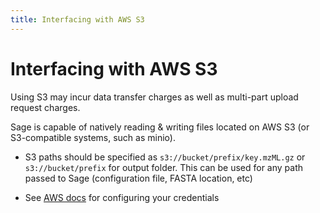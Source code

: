 ```yaml
---
title: Interfacing with AWS S3
---
```


# Interfacing with AWS S3 


<Callout type="info">
Using S3 may incur data transfer charges as well as multi-part upload request charges.
</Callout>

Sage is capable of natively reading & writing files located on AWS S3 (or S3-compatible systems, such as minio).

- S3 paths should be specified as `s3://bucket/prefix/key.mzML.gz` or `s3://bucket/prefix` for output folder. This can be used for any path passed to Sage (configuration file, FASTA location, etc)

- See [AWS docs](https://docs.aws.amazon.com/sdk-for-rust/latest/dg/credentials.html) for configuring your credentials
